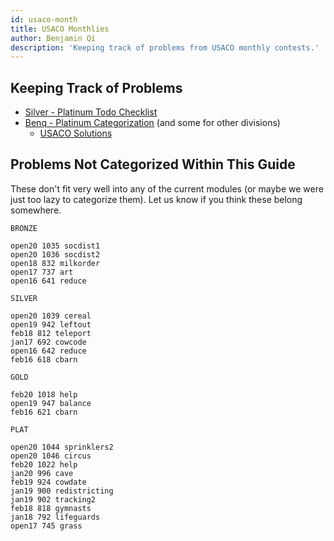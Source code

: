 ```yaml
---
id: usaco-month
title: USACO Monthlies
author: Benjamin Qi
description: 'Keeping track of problems from USACO monthly contests.'
---
```


## Keeping Track of Problems

- [Silver - Platinum Todo Checklist](https://darren-yao.gitbook.io/darren-s-blog/usaco-faq#what-should-i-use-to-keep-track-of-which-usaco-problems-ive-done)
- [Benq - Platinum Categorization](https://github.com/bqi343/USACO/blob/master/Contests/USACO%20Links/Division-Specific/Platinum.md) (and some for other divisions)
  - [USACO Solutions](https://github.com/bqi343/USACO/tree/master/Contests/USACO%20Solutions)

<!-- - [Silver Categorization](https://docs.google.com/document/d/1ba2jr2PFrtxHuGfvdjYVKX-8VzkQAdhpiMLlpXxiAOM/edit)
 -->

<IncompleteSection />

## Problems Not Categorized Within This Guide

These don't fit very well into any of the current modules (or maybe we were just too lazy to categorize them). Let us know if you think these belong somewhere.

```
BRONZE

open20 1035 socdist1
open20 1036 socdist2
open18 832 milkorder
open17 737 art
open16 641 reduce

SILVER

open20 1039 cereal
open19 942 leftout
feb18 812 teleport
jan17 692 cowcode
open16 642 reduce
feb16 618 cbarn

GOLD

feb20 1018 help
open19 947 balance
feb16 621 cbarn

PLAT

open20 1044 sprinklers2
open20 1046 circus
feb20 1022 help
jan20 996 cave
feb19 924 cowdate
jan19 900 redistricting
jan19 902 tracking2
feb18 818 gymnasts
jan18 792 lifeguards
open17 745 grass
```
